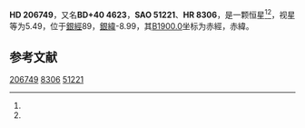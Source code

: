 {{Starbox begin
| name = HD 206749
}}
{{Starbox observe
| epoch = [[J2000.0|J2000.0]]
| constell = {{星座名待查}}<ref name=SIMBAD>{{cite web
 | url=http://simbad.u-strasbg.fr/simbad/sim-id?Ident=HR+8306
 | title=Pulsating variable Star
 | publisher=Centre de Données astronomiques de Strasbourg
 | work=SIMBAD
 | accessdate=2012-07-13
 | archive-date=2019-07-28
 | archive-url=https://web.archive.org/web/20190728181550/http://simbad.u-strasbg.fr/simbad/sim-id%3FIdent%3DHR%2B8306
 }}</ref><ref name=DATA>{{cite web
 | url=http://vizier.u-strasbg.fr/viz-bin/VizieR-5?-out.add=.&-source=5050&-corr=PK=HR&-out.max=9999&HR=8306
 | title=VizieR Detailed Page
 | accessdate=2012-07-13
 | archive-date=2016-03-05
 | archive-url=https://web.archive.org/web/20160305041701/http://vizier.u-strasbg.fr/viz-bin/VizieR-5?-out.add=.&-source=5050&-corr=PK=HR&-out.max=9999&HR=8306
 | dead-url=no
 }}</ref>
| 星官 = 
| ra = {{RA|21|43|6.4}}<ref name=SIMBAD /><ref name=DATA />
| dec = {{DEC|+41|9|18}}<ref name=SIMBAD /><ref name=DATA />
| appmag_v = 5.49<ref name=SIMBAD /><ref name=DATA />
}}
{{Starbox character
| class = M2IIIab<ref name=SIMBAD /><ref name=DATA />
| b-v = 1.59<ref name=SIMBAD /><ref name=DATA />
| u-b = 1.96<ref name=SIMBAD /><ref name=DATA />
| r-i = <ref name=SIMBAD /><ref name=DATA />
| variable = 
}}
{{Starbox astrometry
| radial_v = 1.96
| prop_mo_ra = -23
| parallax = 
| p_error = 
}}
{{Starbox catalog
| names =BD+40 4623，[[SAO星表|SAO]] 51221，[[HD星表|HD]] 206749，[[HR星表|HR]] 8306}}
{{Starbox reference |Simbad=HR+8306}}
{{Starbox end}}

'''HD 206749'''，又名'''BD+40 4623'''，'''SAO 51221'''、'''HR 8306'''，是一颗恒星<ref name=SIMBAD /><ref name=DATA />，视星等为5.49，位于[[銀道座標系|銀經]]89，[[銀道座標系|銀緯]]-8.99，其[[B1900.0|B1900.0]]坐标为赤經{{RA|21|39|5.2}}，赤緯{{DEC|+40|-8.99|52}}。

== 参考文献 ==
{{reflist}}

{{star-stub}}

[[Category:HD和HDE天體|206749]]
[[Category:HR天體|8306]]
[[Category:SAO天體|51221]]